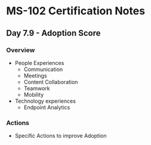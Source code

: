 # MS-102 Certification Notes
## Day 7.9 - Adoption Score

### Overview
* People Experiences
	* Communication
	* Meetings
	* Content Collaboration
	* Teamwork
	* Mobility
* Technology experiences
	* Endpoint Analytics

### Actions
* Specific Actions to improve Adoption